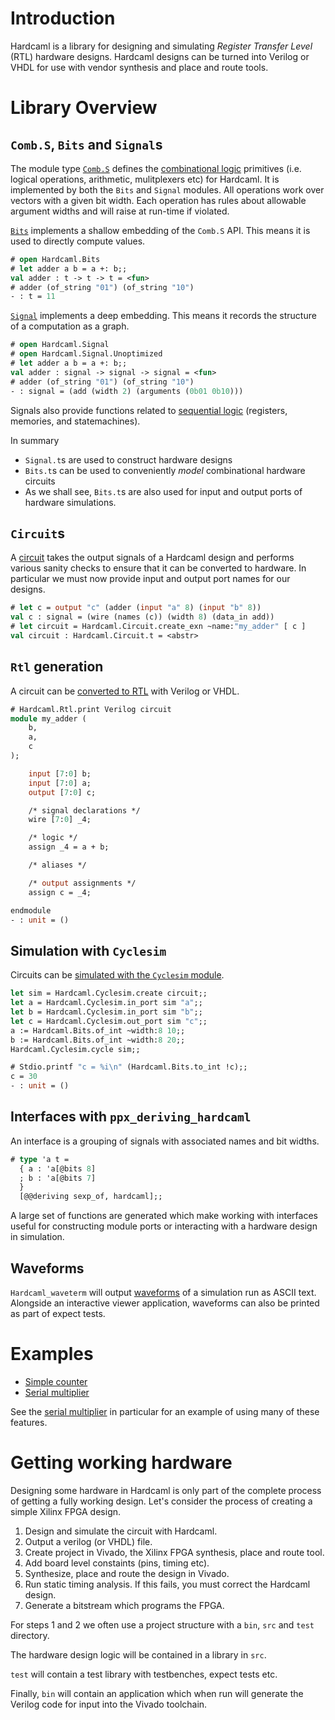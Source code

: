 # Introduction

<!--
```ocaml
# Hardcaml.Caller_id.set_mode Disabled
- : unit = ()
```
-->

Hardcaml is a library for designing and simulating *Register Transfer Level*
(RTL) hardware designs. Hardcaml designs can be turned into Verilog or VHDL for
use with vendor synthesis and place and route tools.

# Library Overview

## `Comb.S`, `Bits` and `Signal`s

The module type
[`Comb.S`](https://ocaml.janestreet.com/ocaml-core/latest/doc/hardcaml/Hardcaml/Comb/module-type-S/index.html)
defines the [combinational logic](combinational_logic.mdx) primitives
(i.e. logical operations, arithmetic, mulitplexers etc) for Hardcaml.
It is implemented by both the `Bits` and `Signal` modules. All
operations work over vectors with a given bit width. Each operation
has rules about allowable argument widths and will raise at run-time
if violated.

[`Bits`](https://ocaml.janestreet.com/ocaml-core/latest/doc/hardcaml/Hardcaml/Bits/index.html)
implements a shallow embedding of the `Comb.S` API. This means
it is used to directly compute values.

<!--
It seems we do not set the [am_testing] variable when running this code.

```ocaml
Hardcaml.Caller_id.set_mode Disabled
```
-->

```ocaml
# open Hardcaml.Bits
# let adder a b = a +: b;;
val adder : t -> t -> t = <fun>
# adder (of_string "01") (of_string "10")
- : t = 11
```

[`Signal`](https://ocaml.janestreet.com/ocaml-core/latest/doc/hardcaml/Hardcaml/Signal/index.html)
implements a deep embedding. This means it records the structure of a
computation as a graph.

```ocaml
# open Hardcaml.Signal
# open Hardcaml.Signal.Unoptimized
# let adder a b = a +: b;;
val adder : signal -> signal -> signal = <fun>
# adder (of_string "01") (of_string "10")
- : signal = (add (width 2) (arguments (0b01 0b10)))
```

Signals also provide functions related to [sequential logic](sequential_logic.mdx) (registers,
memories, and statemachines).

In summary

- `Signal.t`s are used to construct hardware designs
- `Bits.t`s can be used to conveniently *model* combinational hardware circuits
- As we shall see, `Bits.t`s are also used for input and output ports of
  hardware simulations.

## `Circuit`s

A [circuit](circuits.mdx) takes the output signals of a Hardcaml
design and performs various sanity checks to ensure that it can be
converted to hardware. In particular we must now provide input and
output port names for our designs.

```ocaml
# let c = output "c" (adder (input "a" 8) (input "b" 8))
val c : signal = (wire (names (c)) (width 8) (data_in add))
# let circuit = Hardcaml.Circuit.create_exn ~name:"my_adder" [ c ]
val circuit : Hardcaml.Circuit.t = <abstr>
```

## `Rtl` generation

A circuit can be [converted to RTL](rtl_generation.mdx) with Verilog or VHDL.

```ocaml
# Hardcaml.Rtl.print Verilog circuit
module my_adder (
    b,
    a,
    c
);

    input [7:0] b;
    input [7:0] a;
    output [7:0] c;

    /* signal declarations */
    wire [7:0] _4;

    /* logic */
    assign _4 = a + b;

    /* aliases */

    /* output assignments */
    assign c = _4;

endmodule
- : unit = ()
```

## Simulation with `Cyclesim`

Circuits can be [simulated with the `Cyclesim` module](simulation.mdx).

```ocaml
let sim = Hardcaml.Cyclesim.create circuit;;
let a = Hardcaml.Cyclesim.in_port sim "a";;
let b = Hardcaml.Cyclesim.in_port sim "b";;
let c = Hardcaml.Cyclesim.out_port sim "c";;
a := Hardcaml.Bits.of_int ~width:8 10;;
b := Hardcaml.Bits.of_int ~width:8 20;;
Hardcaml.Cyclesim.cycle sim;;
```

```ocaml
# Stdio.printf "c = %i\n" (Hardcaml.Bits.to_int !c);;
c = 30
- : unit = ()
```

## Interfaces with `ppx_deriving_hardcaml`

An interface is a grouping of signals with associated names and bit widths.

```ocaml skip
# type 'a t =
  { a : 'a[@bits 8]
  ; b : 'a[@bits 7]
  }
  [@@deriving sexp_of, hardcaml];;
```

A large set of functions are generated which make working with
interfaces useful for constructing module ports or interacting with a
hardware design in simulation.

## Waveforms

`Hardcaml_waveterm` will output [waveforms](waveforms.mdx) of a simulation run as ASCII text.
Alongside an interactive viewer application, waveforms can also be printed as
part of expect tests.

# Examples

* [Simple counter](counter_example.mdx)
* [Serial multiplier](serial_multiplier_example.mdx)

See the [serial multiplier](serial_multiplier_example.mdx) in
particular for an example of using many of these features.

# Getting working hardware

Designing some hardware in Hardcaml is only part of the complete process of
getting a fully working design. Let's consider the process of creating a simple
Xilinx FPGA design.

1. Design and simulate the circuit with Hardcaml.
2. Output a verilog (or VHDL) file.
3. Create project in Vivado, the Xilinx FPGA synthesis, place and route tool.
4. Add board level constaints (pins, timing etc).
5. Synthesize, place and route the design in Vivado.
6. Run static timing analysis.  If this fails, you must correct the Hardcaml design.
7. Generate a bitstream which programs the FPGA.

For steps 1 and 2 we often use a project structure with a `bin`, `src`
and `test` directory.

The hardware design logic will be contained in a library in `src`.

`test` will contain a test library with testbenches, expect tests etc.

Finally, `bin` will contain an application which when run will
generate the Verilog code for input into the Vivado toolchain.
